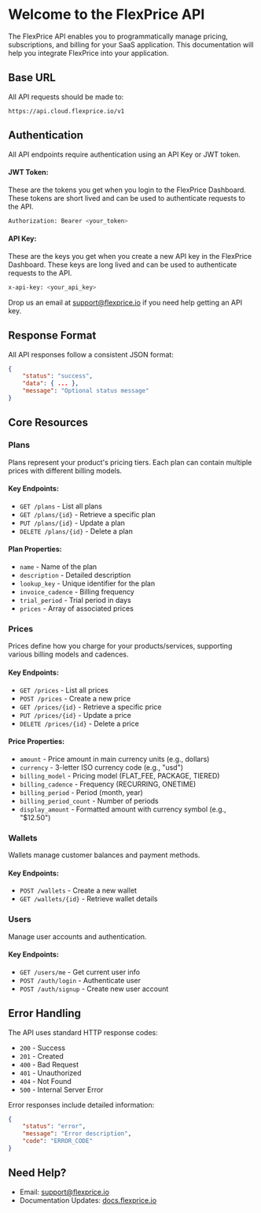 # Welcome to the FlexPrice API

The FlexPrice API enables you to programmatically manage pricing, subscriptions, and billing for your SaaS application. This documentation will help you integrate FlexPrice into your application.

## Base URL

All API requests should be made to:

```plaintext
https://api.cloud.flexprice.io/v1
```

## Authentication

All API endpoints require authentication using an API Key or JWT token.

#### JWT Token:
These are the tokens you get when you login to the FlexPrice Dashboard.
These tokens are short lived and can be used to authenticate requests to the API.

```bash
Authorization: Bearer <your_token>
```

#### API Key:
These are the keys you get when you create a new API key in the FlexPrice Dashboard.
These keys are long lived and can be used to authenticate requests to the API.
```bash
x-api-key: <your_api_key>
```

Drop us an email at support@flexprice.io if you need help getting an API key.

## Response Format

All API responses follow a consistent JSON format:

```json
{
    "status": "success",
    "data": { ... },
    "message": "Optional status message"
}
```

## Core Resources

### Plans

Plans represent your product's pricing tiers. Each plan can contain multiple prices with different billing models.

#### Key Endpoints:
- `GET /plans` - List all plans
- `GET /plans/{id}` - Retrieve a specific plan
- `PUT /plans/{id}` - Update a plan
- `DELETE /plans/{id}` - Delete a plan

#### Plan Properties:
- `name` - Name of the plan
- `description` - Detailed description
- `lookup_key` - Unique identifier for the plan
- `invoice_cadence` - Billing frequency
- `trial_period` - Trial period in days
- `prices` - Array of associated prices

### Prices

Prices define how you charge for your products/services, supporting various billing models and cadences.

#### Key Endpoints:
- `GET /prices` - List all prices
- `POST /prices` - Create a new price
- `GET /prices/{id}` - Retrieve a specific price
- `PUT /prices/{id}` - Update a price
- `DELETE /prices/{id}` - Delete a price

#### Price Properties:
- `amount` - Price amount in main currency units (e.g., dollars)
- `currency` - 3-letter ISO currency code (e.g., "usd")
- `billing_model` - Pricing model (FLAT_FEE, PACKAGE, TIERED)
- `billing_cadence` - Frequency (RECURRING, ONETIME)
- `billing_period` - Period (month, year)
- `billing_period_count` - Number of periods
- `display_amount` - Formatted amount with currency symbol (e.g., "$12.50")

### Wallets

Wallets manage customer balances and payment methods.

#### Key Endpoints:
- `POST /wallets` - Create a new wallet
- `GET /wallets/{id}` - Retrieve wallet details

### Users

Manage user accounts and authentication.

#### Key Endpoints:
- `GET /users/me` - Get current user info
- `POST /auth/login` - Authenticate user
- `POST /auth/signup` - Create new user account

## Error Handling

The API uses standard HTTP response codes:
- `200` - Success
- `201` - Created
- `400` - Bad Request
- `401` - Unauthorized
- `404` - Not Found
- `500` - Internal Server Error

Error responses include detailed information:
```json
{
    "status": "error",
    "message": "Error description",
    "code": "ERROR_CODE"
}
```

## Need Help?

- Email: support@flexprice.io
- Documentation Updates: [docs.flexprice.io](https://docs.flexprice.io)